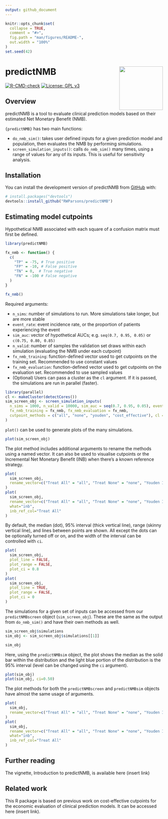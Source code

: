 ```yaml
---
output: github_document
---
```


<!-- README.md is generated from README.Rmd. Please edit that file -->

```r
knitr::opts_chunk$set(
  collapse = TRUE,
  comment = "#>",
  fig.path = "man/figures/README-",
  out.width = "100%"
)
set.seed(42)
```

# predictNMB <a href='https://github.com/RWParsons/predictNMB'><img src='man/figures/logo.png' align="right" height="139" /></a>

<!-- badges: start -->
[![R-CMD-check](https://github.com/RWParsons/predictNMB/workflows/R-CMD-check/badge.svg)](https://github.com/RWParsons/predictNMB/actions)
[![License: GPL v3](https://img.shields.io/badge/License-GPLv3-blue.svg)](https://www.gnu.org/licenses/gpl-3.0)
<!-- badges: end -->

## Overview

predictNMB is a tool to evaluate clinical prediction models based on their estimated Net Monetary Benefit (NMB).

`{predictNMB}` has two main functions: 

- `do_nmb_sim()`: takes user defined inputs for a given prediction model and population, then evaluates the NMB by performing simulations.
- `screen_simulation_inputs()`: calls `do_nmb_sim()` many times, using a range of values for any of its inputs. This is useful for sensitivity analysis.

## Installation

You can install the development version of predictNMB from [GitHub](https://github.com/) with:

``` r
# install.packages("devtools")
devtools::install_github("RWParsons/predictNMB")
```

## Estimating model cutpoints

Hypothetical NMB associated with each square of a confusion matrix must first be defined.

```r
library(predictNMB)

fx_nmb <- function() {
  c(
    "TP" = -75, # True positive
    "FP" = -10, # False positive
    "TN" = 0,  # True negative
    "FN" = -100 # False negative
  )
}

fx_nmb()

```

Required arguments:

- `n_sims`: number of simulations to run. More simulations take longer, but are more stable
<br>
- `event_rate`: event incidence rate, or the proportion of patients experiencing the event
<br>
- `sim_auc`: vector of hypothetical AUCs; e.g. `seq(0.7, 0.95, 0.05)` or `c(0.75, 0.80, 0.85)`
<br>
- `n_valid`: number of samples the validation set draws within each simulation (evaluating the NMB under each cutpoint)
<br>
- `fx_nmb_training`: function-defined vector used to get cutpoints on the training set. Recommended to use constant values
<br>
- `fx_nmb_evaluation`: function-defined vector used to get cutpoints on the evaluation set. Recommended to use sampled values
<br>
- (Optional) Users can pass a cluster as the `cl` argument. If it is passed, the simulations are run in parallel (faster).
<br>

```r
library(parallel)
cl <- makeCluster(detectCores())
sim_screen_obj <- screen_simulation_inputs(
  n_sims = 1000, n_valid = 10000, sim_auc = seq(0.7, 0.95, 0.05), event_rate = 0.1,
  fx_nmb_training = fx_nmb, fx_nmb_evaluation = fx_nmb,
  cutpoint_methods = c("all", "none", "youden", "cost_effective"), cl = cl
)
```

`plot()` can be used to generate plots of the many simulations.

```r
plot(sim_screen_obj)
```

The plot method includes additional arguments to rename the methods using a named vector. It can also be used to visualise cutpoints or the Incremental Net Monetary Benefit (INB) when there's a known reference strategy.

```r
plot(
  sim_screen_obj, 
  rename_vector=c("Treat All" = "all", "Treat None" = "none", "Youden Index" = "youden", "Cost-effective" = "cost_effective")
)
plot(
  sim_screen_obj, 
  rename_vector=c("Treat All" = "all", "Treat None" = "none", "Youden Index" = "youden", "Cost-effective" = "cost_effective"),
  what="inb",
  inb_ref_col="Treat All"
)
```

By default, the median (dot), 95% interval (thick vertical line), range (skinny vertical line), and lines between points are shown. All except the dots can be optionally turned off or on, and the width of the interval can be controlled with `ci`.

```r
plot(
  sim_screen_obj,
  plot_line = FALSE,
  plot_range = FALSE,
  plot_ci = 0.8
)
plot(
  sim_screen_obj,
  plot_line = TRUE,
  plot_range = FALSE,
  plot_ci = 0
)
```

The simulations for a given set of inputs can be accessed from our `predictNMBscreen` object (`sim_screen_obj`). These are the same as the output from `do_nmb_sim()` and have their own methods as well. 

```r
sim_screen_obj$simulations
sim_obj <- sim_screen_obj$simulations[[1]]

sim_obj
```

Here, using the `predictNMBsim` object, the plot shows the median as the solid bar within the distribution and the light blue portion of the distribution is the 95% interval (level can be changed using the `ci` argument).

```r
plot(sim_obj)
plot(sim_obj, ci=0.50)
```

The plot methods for both the `predictNMBscreen` and `predictNMBsim` objects have almost the same usage of arguments.

```r
plot(
  sim_obj, 
  rename_vector=c("Treat All" = "all", "Treat None" = "none", "Youden Index" = "youden", "Cost-effective" = "cost_effective")
)
plot(
  sim_obj, 
  rename_vector=c("Treat All" = "all", "Treat None" = "none", "Youden Index" = "youden", "Cost-effective" = "cost_effective"),
  what="inb",
  inb_ref_col="Treat All"
)
```

## Further reading
The vignette, Introduction to predictNMB, is available here (insert link)

## Related work
This R package is based on previous work on cost-effective cutpoints for the economic evaluation of clinical prediction models. It can be accessed here (insert link).
